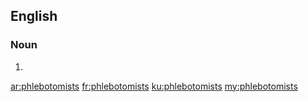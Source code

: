 ==English==

===Noun===
{{head|en|noun plural form}}

# {{plural of|phlebotomist|lang=en}}

[[ar:phlebotomists]]
[[fr:phlebotomists]]
[[ku:phlebotomists]]
[[my:phlebotomists]]